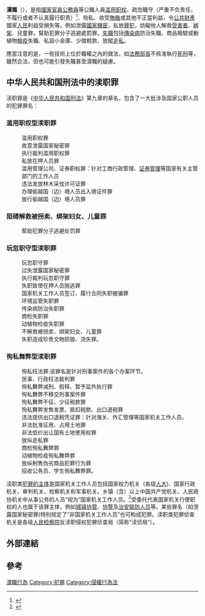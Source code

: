 {{globalize|area=[[中华民国|中华民国]]}}
'''瀆職'''（{{lang-en|misfeasance/ nonfeasance/ malfeasance}}），是指[[國家|國家]][[官員|官員]][[公務員|公務員]]等公職人員[[濫權|滥用职权]]、疏忽職守（严重不负责任，不履行或者不认真履行职责）<ref>{{Cite web |url=http://www.zdic.net/cd/ci/11/ZdicE6ZdicB8Zdic8E61016.htm |title=【汉典】 |accessdate=2012-03-06 |archive-date=2013-04-14 |archive-url=https://web.archive.org/web/20130414075852/http://www.zdic.net/cd/ci/11/ZdicE6ZdicB8Zdic8E61016.htm |dead-url=no }}</ref>、徇私、收受[[賄賂|賄賂]]或其他不正當利益，令[[公共財產|公共財產]]國家[[人民|人民]]利益受損失等。例如泄露[[國家機密|國家機密]]，私放[[罪犯|罪犯]]，妨礙他人解救[[受害者|受害者]]、[[綁架|綁架]]、兒童罪，幫助犯罪分子逃避處罰罪。[[失職行為|失職]]包括[[傳染病|傳染病]]防治失職、商品檢驗或動植物[[檢疫|檢疫]]失職、私設小金庫、少徵稅款、放縱[[走私|走私]]。

應當注意的是，一些技術上位於職權之內的做法，如[[法務部長|法務部長]]不核准執行[[死刑|死刑]]等，雖然合法，但也可能引發失職甚至瀆職的疑慮。

==中华人民共和国刑法中的渎职罪==
渎职罪是《[[中华人民共和国刑法|中华人民共和国刑法]]》第九章的章名，包含了一大批涉及国家公职人员的犯罪罪名：
=== 滥用职权型渎职罪 ===
:滥用职权罪
:故意泄露国家秘密罪
:执行裁判滥用职权罪
:私放在押人员罪
:滥用管理公司、证券职权罪：针对工商行政管理、[[中國證券監督管理委員會|证券管理]]等国家有关主管部门的工作人员
:违法发放林木采伐许可证罪
:办理偷越国（边）境人员出入境证件罪
:放行偷越国（边）境人员罪
=== 阻碍解救被拐卖、绑架妇女、儿童罪 ===
:帮助犯罪分子逃避处罚罪
=== 玩忽职守型渎职罪 ===
:玩忽职守罪
:过失泄露国家秘密罪
:执行裁判玩忽职守罪
:失职致使在押人员脱逃罪
:国家机关工作人员签订、履行合同失职被骗罪
:环境监管失职罪
:传染病防治失职罪
:商检失职罪
:动植物检疫失职罪
:不解救被拐卖、绑架妇女、儿童罪
:失职造成珍贵文物损毁、流失罪。
=== 徇私舞弊型渎职罪 ===
:徇私枉法罪:该罪名是针对刑事案件的各个办案环节。
:民事、行政枉法裁判罪
:徇私舞弊减刑、假释、暂予监外执行罪
:徇私舞弊不移交刑事案件罪
:徇私舞弊不征、少征税款罪
:徇私舞弊发售发票、抵扣税款、出口退税罪
:违法提供出口退税凭证罪：针对海关、外汇管理等国家机关工作人员。
:非法批准征用、占用土地罪
:非法低价出让国有土地使用权罪
:放纵走私罪
:商检徇私舞弊罪
:动植物检疫徇私舞弊罪
:放纵制售伪劣商品犯罪行为罪
:招收公务员、学生徇私舞弊罪。

渎职类[[犯罪主体|犯罪的主体]]是国家机关工作人员包括国家权力机关（各级[[人民代表大會|人大]])、国家行政机关、审判机关、检察机关和军事机关。乡镇（含）以上中国共产党机关、人民政协机关中从事公务的人员“视为”国家机关工作人员。<ref>{{Cite web |url=http://news.xinhuanet.com/legal/2006-07/26/content_4881245.htm |title=高检发释字〔2006〕2号  《最高人民检察院关于渎职侵权犯罪案件立案标准的规定》 |accessdate=2012-03-06 |archive-date=2010-08-17 |archive-url=https://web.archive.org/web/20100817202915/http://news.xinhuanet.com/legal/2006-07/26/content_4881245.htm |dead-url=no }}</ref>受委托代表国家机关行使职权的人也属于该罪主体，例如[[城管|城镇协管]]、[[协警|协警]]及[[治安联防队|治安联防人员]]等。某些罪名（如泄露国家秘密罪)特别规定了“非国家机关工作人员”也可构成犯罪。渎职类犯罪侦查机关是各级[[人民检察院|人民检察院]]反渎职侵权犯罪侦查局（简称“渎侦局”）。

==外部連結==

==參考==
{{reflist}}
[[Category:瀆職行為|]]
[[Category:犯罪|Category:犯罪]]
[[Category:侵權行為法|Category:侵權行為法]]